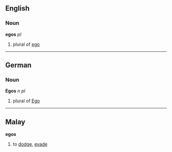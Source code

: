 ==English==
===Noun===
'''egos''' ''pl''

# plural of [[ego]]

----

==German==
===Noun===
'''Egos''' ''n pl''

# plural of [[Ego]]

----

==Malay==
'''egos'''

# to [[dodge]], [[evade]]